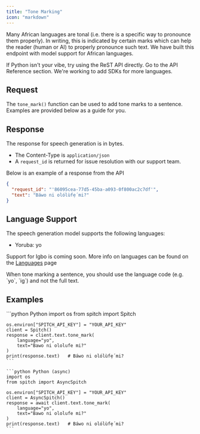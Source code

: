 ```yaml
---
title: "Tone Marking"
icon: "markdown"
---
```


Many African languages are tonal (i.e. there is a specific way to pronounce them properly). In writing, this is indicated by certain marks which can help the reader (human or AI) to properly pronounce such text.
We have built this endpoint with model support for African languages.

<Tip>
    If Python isn't your vibe, try using the ReST API directly. Go to the API Reference section.
    We're working to add SDKs for more languages.
</Tip>

## Request
The `tone_mark()` function can be used to add tone marks to a sentence. Examples are provided below as a guide for you.

## Response
The response for speech generation is in bytes.
* The Content-Type is `application/json`
* A `request_id` is returned for issue resolution with our support team.

Below is an example of a response from the API
```json
{
  "request_id": "'86095cea-77d5-45ba-a093-0f800ac2c7df'",
  "text": "Báwo ni olólùfẹ́ mi?"
}
```

## Language Support
The speech generation model supports the following languages:
- Yoruba: yo

Support for Igbo is coming soon.
More info on languages can be found on the [Languages](/concepts/languages) page

<Note>
    When tone marking a sentence, you should use the language code (e.g. `yo`, `ig`) and not the full text.
</Note>

## Examples
<CodeGroup>
    ```python Python
    import os
    from spitch import Spitch

    os.environ["SPITCH_API_KEY"] = "YOUR_API_KEY"
    client = Spitch()
    response = client.text.tone_mark(
        language="yo",
        text="Bawo ni ololufe mi?"
    )
    print(response.text)   # Báwo ni olólùfẹ́ mi?
    ```

    ```python Python (async)
    import os
    from spitch import AsyncSpitch

    os.environ["SPITCH_API_KEY"] = "YOUR_API_KEY"
    client = AsyncSpitch()
    response = await client.text.tone_mark(
        language="yo",
        text="Bawo ni ololufe mi?"
    )
    print(response.text)   # Báwo ni olólùfẹ́ mi?
    ```
</CodeGroup>
